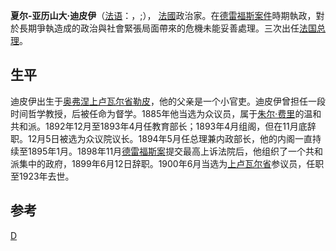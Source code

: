 {{Infobox Prime Minister 
| name         = 夏尔·迪皮伊<br>Charles Dupuy
| image        = Dupuy.jpg
| order        = 第60任[[法国总理列表|法国总理]]
| term_start   = 1893年4月4日
| term_end     = 1893年12月3日
| predecessor  = [[亚历山大·里博|亚历山大·里博]]
| successor    = [[让·卡西米尔-佩里埃|让·卡西米尔-佩里埃]]
| order2       = 第62任[[法国总理列表|法国总理]]
| term_start2  = 1894年5月30日
| term_end2    = 1895年1月26日
| predecessor2 = [[让·卡西米尔-佩里埃|让·卡西米尔-佩里埃]]
| successor2   = [[亚历山大·里博|亚历山大·里博]]
| order3       = 第67任[[法国总理列表|法国总理]]
| term_start3  = 1898年11月1日
| term_end3    = 1899年6月22日
| predecessor3 = [[亨利·布里松|亨利·布里松]]
| successor3   = [[皮埃尔·瓦尔德克-卢梭|皮埃尔·瓦尔德克-卢梭]]
| birth_date   = {{birth date|1851|11|5|df=y}}
|birth_place   = [[奥弗涅|奥弗涅]][[上卢瓦尔省|上卢瓦尔省]][[勒皮|勒皮]]
| death_date   = {{death date and age|1923|7|23|1851|11|5|df=y}}
|death_place   = [[东比利牛斯省|东比利牛斯省]][[泰河畔伊尔|泰河畔伊尔]](Ille-sur-Têt)
| party        = 无
}}

'''夏尔-亚历山大·迪皮伊'''（[[法语|法语]]：'''{{lang|fr|Charles-Alexandre Dupuy}}'''，{{IPA-fr|ʃaʁl dypɥi|lang}};{{bd|1851年|11月5日|1923年|7月23日|catIdx=D}}）， [[法國|法國]]政治家。在[[德雷福斯事件|德雷福斯案件]]時期執政，對於長期爭執造成的政治與社會緊張局面帶來的危機未能妥善處理。三次出任[[法国总理|法国总理]]。

==生平==
迪皮伊出生于[[奥弗涅|奥弗涅]][[上卢瓦尔省|上卢瓦尔省]][[勒皮|勒皮]]，他的父亲是一个小官吏。迪皮伊曾担任一段时间哲学教授，后被任命为督学。1885年他当选为众议员，属于[[朱尔·费里|朱尔·费里]]的温和共和派。1892年12月至1893年4月任教育部长；1893年4月组阁，但在11月底辞职。12月5日被选为众议院议长。1894年5月任总理兼内政部长，他的内阁一直持续至1895年1月。1898年11月[[德雷福斯事件|德雷福斯案]]提交最高上诉法院后，他组织了一个共和派集中的政府，1899年6月12日辞职。1900年6月当选为[[上卢瓦尔省|上卢瓦尔省]]参议员，任职至1923年去世。

==参考==
{{1911}}

{{s-start}}
{{s-off}}
{{succession box|title=[[法国总理列表|法国总理]]|before=[[亚历山大·里博|亚历山大·里博]]|after=[[让·卡西米尔-佩里埃|让·卡西米尔-佩里埃]]|years=1893}}
{{succession box|title=[[法国总理列表|法国总理]]|before=[[让·卡西米尔-佩里埃|让·卡西米尔-佩里埃]]|after=[[亚历山大·里博|亚历山大·里博]]|years=1894–1895}}
{{succession box|title=[[法国总理列表|法国总理]]|before=[[亨利·布里松|亨利·布里松]]|after=[[皮埃尔·瓦尔德克-卢梭|皮埃尔·瓦尔德克-卢梭]]|years=1898–1899}}
{{s-end}}

{{法国政府首脑}}
{{Authority control}}
[[Category:法國總理|D]]